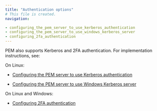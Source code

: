 ```yaml
---
title: "Authentication options"
# This file is created.
navigation:

- configuring_the_pem_server_to_use_kerberos_authentication
- configuring_the_pem_server_to_use_windows_kerberos_server
- configuring_2fa_authentication
---
```


PEM also supports Kerberos and 2FA authentication. For implementation instructions, see: 

On Linux:

-   [Configuring the PEM server to use Kerberos authentication](configuring_the_pem_server_to_use_kerberos_authentication)

-   [Configuring the PEM server to use Windows Kerberos server](configuring_the_pem_server_to_use_windows_kerberos_server)

On Linux and Windows:

-   [Configuring 2FA authentication](configuring_2fa_authentication)